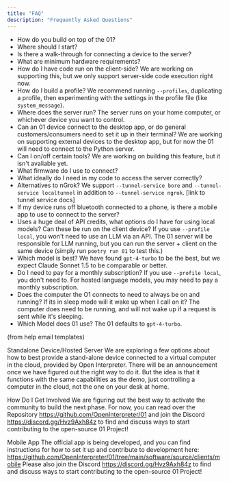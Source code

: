 ```yaml
---
title: "FAQ"
description: "Frequently Asked Questions"
---
```


- How do you build on top of the 01?
- Where should I start?
- Is there a walk-through for connecting a device to the server?
- What are minimum hardware requirements?
- How do I have code run on the client-side?
We are working on supporting this, but we only support server-side code execution right now.
- How do I build a profile?
We recommend running `--profiles`, duplicating a profile, then experimenting with the settings in the profile file (like `system_message`).
- Where does the server run?
The server runs on your home computer, or whichever device you want to control.
- Can an 01 device connect to the desktop app, or do general customers/consumers need to set it up in their terminal?
We are working on supporting external devices to the desktop app, but for now the 01 will need to connect to the Python server.
- Can I on/off certain tools?
We are working on building this feature, but it isn't avaliable yet.
- What firmware do I use to connect?
- What ideally do I need in my code to access the server correctly?
- Alternatives to nGrok?
We support `--tunnel-service bore` and `--tunnel-service localtunnel` in addition to `--tunnel-service ngrok`. [link to tunnel service docs]
- If my device runs off bluetooth connected to a phone, is there a mobile app to use to connect to the server?
- Uses a huge deal of API credits, what options do I have for using local models? Can these be run on the client device?
If you use `--profile local`, you won't need to use an LLM via an API. The 01 server will be responsible for LLM running, but you can run the server + client on the same device (simply run `poetry run 01` to test this.)
- Which model is best?
We have found `gpt-4-turbo` to be the best, but we expect Claude Sonnet 1.5 to be comparable or better.
- Do I need to pay for a monthly subscription?
If you use `--profile local`, you don't need to. For hosted language models, you may need to pay a monthly subscription.
- Does the computer the O1 connects to need to always be on and running? If its in sleep mode will it wake up when I call on it?
The computer does need to be running, and will not wake up if a request is sent while it's sleeping.
- Which Model does 01 use?
The 01 defaults to `gpt-4-turbo`.

(from help email templates)

Standalone Device/Hosted Server
We are exploring a few options about how to best provide a stand-alone device connected to a virtual computer in the cloud, provided by Open Interpreter. There will be an announcement once we have figured out the right way to do it. But the idea is that it functions with the same capabilities as the demo, just controlling a computer in the cloud, not the one on your desk at home.

How Do I Get Involved
We are figuring out the best way to activate the community to build the next phase. For now, you can read over the Repository https://github.com/OpenInterpreter/01 and join the Discord https://discord.gg/Hvz9Axh84z to find and discuss ways to start contributing to the open-source 01 Project!

Mobile App
The official app is being developed, and you can find instructions for how to set it up and contribute to development here: https://github.com/OpenInterpreter/01/tree/main/software/source/clients/mobile Please also join the Discord https://discord.gg/Hvz9Axh84z to find and discuss ways to start contributing to the open-source 01 Project!